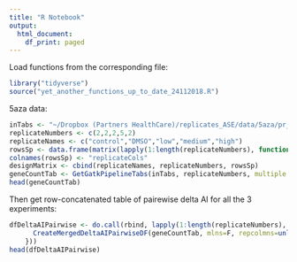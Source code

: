 ```yaml
---
title: "R Notebook"
output:
  html_document:
    df_print: paged
---
```


Load functions from the corresponding file:

```r
library("tidyverse")
source("yet_another_functions_up_to_date_24112018.R")
```

5aza data:

```r
inTabs <- "~/Dropbox (Partners HealthCare)/replicates_ASE/data/5aza/pr_20180714_ISEKI_processed_gene_extended2.txt"
replicateNumbers <- c(2,2,2,5,2)
replicateNames <- c("control","DMSO","low","medium","high")
rowsSp <- data.frame(matrix(lapply(1:length(replicateNumbers), function(x){(2*sum(replicateNumbers[1:x-1])+1):(2*sum(replicateNumbers[1:x]))}), nrow=5, byrow=T),stringsAsFactors=FALSE)
colnames(rowsSp) <- "replicateCols"
designMatrix <- cbind(replicateNames, replicateNumbers, rowsSp)
geneCountTab <- GetGatkPipelineTabs(inTabs, replicateNumbers, multiple = F)
head(geneCountTab)
```

Then get row-concatenated table of pairewise delta AI for all the 3 experiments:

```r
dfDeltaAIPairwise <- do.call(rbind, lapply(1:length(replicateNumbers), function(x){
      CreateMergedDeltaAIPairwiseDF(geneCountTab, mlns=F, repcolmns=unlist(designMatrix$replicateCols[x]), what=designMatrix$replicateNames[x])
    }))
head(dfDeltaAIPairwise)
```

